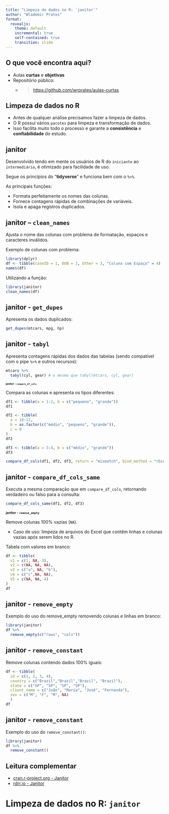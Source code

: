 ```yaml
---
title: "Limpeza de dados no R: `janitor`"
author: "Wlademir Prates"
format:
  revealjs: 
    theme: default
    incremental: true
    self-contained: true
    transition: slide
---
```


## O que você encontra aqui? {background-color="#25325f"}

-   Aulas **curtas** e **objetivas**
-   Repositório público:
    -   <blockquote><https://github.com/wrprates/aulas-curtas></blockquote>

## Limpeza de dados no R

-   Antes de qualquer análise precisamos fazer a limpeza de dados.
-   O R possui vários `pacotes` para limpeza e transformação de dados.
-   Isso facilita muito todo o processo e garante a **consistência** e **confiabilidade** do estudo.

## janitor 

Desenvolvido tendo em mente os usuários de R do `iniciante` ao `intermediário`, é otimizado para facilidade de uso.

Segue os princípios do "**tidyverse**" e funciona bem com o `%>%`.

As principais funções: 

- Formata perfeitamente os nomes das colunas.
- Fornece contagens rápidas de combinações de variáveis.
- Isola e apaga registros duplicados.

## janitor – `clean_names`

Ajusta o nome das colunas com problema de formatação, espaços e caracteres inválidos.

Exemplo de colunas com problema:
```r
library(dplyr)
df <- tibble(caseID = 1, DOB = 2, Other = 3, "Coluna com Espaço" = 4)
names(df)
```

Utilizando a função:
```r
library(janitor)
clean_names(df)
```

## janitor - `get_dupes`

Apresenta os dados duplicados:
```r
get_dupes(mtcars, mpg, hp)
```

## janitor - `tabyl`

Apresenta contagens rápidas dos dados das tabelas (sendo compatível com o pipe `%>%` e outros recursos):
```r
mtcars %>%
  tabyl(cyl, gear) # o mesmo que tabyl(mtcars, cyl, gear)
```

## janitor - `compare_df_cols` {style="font-size: 0.60em;"}

Compara as colunas e apresenta os tipos diferentes:
```r
df1 <- tibble(a = 1:2, b = c("pequeno", "grande"))
df1
```

```r
df2 <- tibble(
  a = 10:12,
  b = as.factor(c("médio", "pequeno", "grande")),
  c = 0
)
df2
```

```r
df3 <- tibble(a = 3:4, b = c("médio", "grande"))
df3
```


```r
compare_df_cols(df1, df2, df3, return = "mismatch", bind_method = "rbind") # tente também "all" e "match"
```

## janitor - `compare_df_cols_same`

Executa a mesma comparação que em `compare_df_cols`, retornando verdadeiro ou falso para a consulta:
```r
compare_df_cols_same(df1, df2, df3)
```

## janitor - `remove_empty` {style="font-size: 0.75em;"}


Remove colunas 100% vazias (`NA`).

- Caso de uso: limpeza de arquivos do Excel que contêm linhas e colunas vazias após serem lidos no R.

Tabela com valores em branco:
```r
df <- tibble(
  v1 = c(1, NA, 3),
  v2 = c(NA, NA, NA),
  v3 = c("a", NA, "b"),
  v4 = c("c",NA, NA),
  V5 = c(NA, NA, 4)
)
df
```

## janitor - `remove_empty`

Exemplo do uso do remove_empty removendo colunas e linhas em branco:
```r
library(janitor)
df %>%
  remove_empty(c("rows", "cols"))
```

## janitor - `remove_constant`

Remove colunas contendo dados 100% iguais:
```r
df <- tibble(
  id = c(1, 2, 3, 4),
  country = c("Brazil","Brazil","Brazil", "Brazil"),
  state = c("SP", "SP", "SP", "SP"),
  client_name = c("João", "Maria", "José", "Fernanda"),
  sex = c("M", "F", "M", NA)
  )
df
```

## janitor - `remove_constant`

Exemplo do uso do `remove_constant()`:
```r
library(janitor)
df %>%
  remove_constant()
```

## Leitura complementar

-   [cran.r-project.org - Janitor](https://cran.r-project.org/web/packages/janitor/vignettes/janitor.html)
-   [rdrr.io - Janitor](https://rdrr.io/cran/janitor/man/tabyl.html)

# Limpeza de dados no R: `janitor` {background-color="#25325f"}